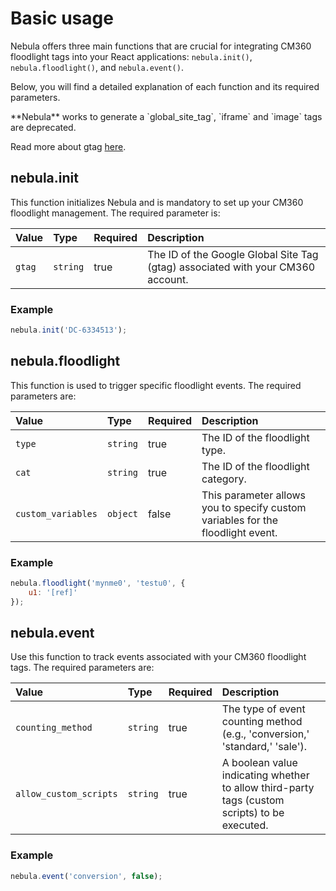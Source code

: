 
# Basic usage

Nebula offers three main functions that are crucial for integrating CM360 floodlight tags into your React applications: `nebula.init()`, `nebula.floodlight()`, and `nebula.event()`.

Below, you will find a detailed explanation of each function and its required parameters.

<Callout emoji="👾">
    **Nebula** works to generate a `global_site_tag`, `iframe` and `image` tags are deprecated.
</Callout>

Read more about gtag [here](https://support.google.com/tagmanager/answer/7582054?hl=it).

## nebula.init

This function initializes Nebula and is mandatory to set up your CM360 floodlight management. The required parameter is:

| Value | Type | Required | Description |
| :---          | :--- | :--- | :--- |
| `gtag` | `string` | true | The ID of the Google Global Site Tag (gtag) associated with your CM360 account. |

### Example

```javascript
nebula.init('DC-6334513');
```

## nebula.floodlight

This function is used to trigger specific floodlight events. The required parameters are:

| Value | Type | Required | Description |
| :---          | :--- | :--- | :--- |
| `type` | `string` | true | The ID of the floodlight type. |
| `cat` | `string` | true | The ID of the floodlight category. |
| `custom_variables` | `object` | false | This parameter allows you to specify custom variables for the floodlight event. |

### Example

```javascript
nebula.floodlight('mynme0', 'testu0', {
    u1: '[ref]'
});
```

## nebula.event

Use this function to track events associated with your CM360 floodlight tags. The required parameters are:

| Value | Type | Required | Description |
| :---          | :--- | :--- | :--- |
| `counting_method` | `string` | true | The type of event counting method (e.g., 'conversion,' 'standard,' 'sale'). |
| `allow_custom_scripts` | `string` | true | A boolean value indicating whether to allow third-party tags (custom scripts) to be executed. |

### Example

```javascript
nebula.event('conversion', false);
```
